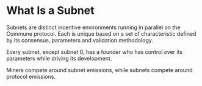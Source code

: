 # What Is a Subnet

Subnets are distinct incentive environments running in parallel on the Commune protocol. Each is unique based on a set of characteristic defined by its consensus, parameters and validation methodology.

Every subnet, except subnet 0, has a founder who has control over its parameters while driving its development.

Miners compete around subnet emissions, while subnets compete around protocol emissions.
